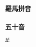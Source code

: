 ==羅馬拼音==
{{CategoryTOC Japan Romaji
| cat = 日本服務區與休息區
}}
==五十音==
{{CategoryTOC Japan Hiragana 
| cat = 日本服務區與休息區
}}

[[Category:日本服務區與休息區_(依日語羅馬字劃分)|が]]
